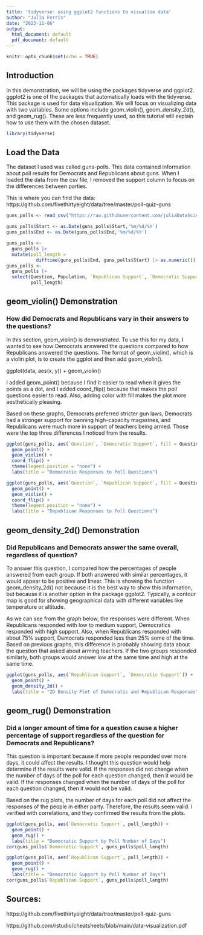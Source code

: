 ---
title: 'tidyverse: using ggplot2 functions to visualize data'
author: "Julia Ferris"
date: "2023-11-06"
output:
  html_document: default
  pdf_document: default
---

```{r setup, include=FALSE}
knitr::opts_chunk$set(echo = TRUE)
```

## Introduction

In this demonstration, we will be using the packages tidyverse and ggplot2. ggplot2 is one of the packages that automatically loads with the tidyverse. This package is used for data visualization. We will focus on visualizing data with two variables. Some options include geom_violin(), geom_density_2d(), and geom_rug(). These are less frequently used, so this tutorial will explain how to use them with the chosen dataset. 

```{r load-packages}
library(tidyverse)
```

## Load the Data

The dataset I used was called guns-polls. This data contained information about poll results for Democrats and Republicans about guns. When I loaded the data from the csv file, I removed the support column to focus on the differences between parties.

This is where you can find the data: https://github.com/fivethirtyeight/data/tree/master/poll-quiz-guns

```{r pressure, echo=FALSE}
guns_polls <- read_csv("https://raw.githubusercontent.com/juliaDataScience-22/j-ferris-01/main/guns-polls.csv")

guns_polls$Start <- as.Date(guns_polls$Start,'%m/%d/%Y')
guns_polls$End <- as.Date(guns_polls$End,'%m/%d/%Y')

guns_polls <-
  guns_polls |>
  mutate(poll_length = 
           difftime(guns_polls$End, guns_polls$Start) |> as.numeric())
guns_polls <-
  guns_polls |>
  select(Question, Population, `Republican Support`, `Democratic Support`,
         poll_length)
```

## geom_violin() Demonstration
### How did Democrats and Republicans vary in their answers to the questions?

In this section, geom_violin() is demonstrated. To use this for my data, I wanted to see how Democrats answered the questions compared to how Republicans answered the questions. The format of geom_violin(), which is a violin plot, is to create the ggplot and then add geom_violin().

ggplot(data, aes(x, y)) + geom_violin()

I added geom_point() because I find it easier to read when it gives the points as a dot, and I added coord_flip() because that makes the poll questions easier to read. Also, adding color with fill makes the plot more aesthetically pleasing.

Based on these graphs, Democrats preferred stricter gun laws, Democrats had a stronger support for banning high-capacity magazines, and Republicans were much more in support of teachers being armed. Those were the top three differences I noticed from the results.

```{r}
ggplot(guns_polls, aes(`Question`, `Democratic Support`, fill = Question)) +
  geom_point() + 
  geom_violin() + 
  coord_flip() +
  theme(legend.position = "none") +
  labs(title = "Democratic Responses to Poll Questions")

ggplot(guns_polls, aes(`Question`, `Republican Support`, fill = Question)) + geom_point() +
  geom_point() +
  geom_violin() + 
  coord_flip() +
  theme(legend.position = "none") +
  labs(title = "Republican Responses to Poll Questions")

```


## geom_density_2d() Demonstration
### Did Republicans and Democrats answer the same overall, regardless of question?

To answer this question, I compared how the percentages of people answered from each group. If both answered with similar percentages, it would appear to be positive and linear. This is showing the function geom_density_2d() not because it is the best way to show this information, but because it is another option in the package ggplot2. Typically, a contour map is good for showing geographical data with different variables like temperature or altitude.

As we can see from the graph below, the responses were different. When Republicans responded with low to medium support, Democratics responded with high support. Also, when Republicans responded with about 75% support, Democrats responded less than 25% some of the time. Based on previous graphs, this difference is probably showing data about the question that asked about arming teachers. If the two groups responded similarly, both groups would answer low at the same time and high at the same time.


```{r}
ggplot(guns_polls, aes(`Republican Support`, `Democratic Support`)) + 
  geom_point() + 
  geom_density_2d() +
  labs(title = "2D Density Plot of Democratic and Republican Responses")
```


## geom_rug() Demonstration
### Did a longer amount of time for a question cause a higher percentage of support regardless of the question for Democrats and Republicans?

This question is important because if more people responded over more days, it could affect the results. I thought this question would help determine if the results were valid. If the responses did not change when the number of days of the poll for each question changed, then it would be valid. If the responses changed when the number of days of the poll for each question changed, then it would not be valid.

Based on the rug plots, the number of days for each poll did not affect the responses of the people in either party. Therefore, the results seem valid. I verified with correlations, and they confirmed the results from the plots.

```{r}
ggplot(guns_polls, aes(`Democratic Support`, poll_length)) +
  geom_point() +
  geom_rug() +
  labs(title = "Democratic Support by Poll Number of Days")
cor(guns_polls$`Democratic Support`, guns_polls$poll_length)

ggplot(guns_polls, aes(`Republican Support`, poll_length)) +
  geom_point() +
  geom_rug() +
  labs(title = "Democratic Support by Poll Number of Days")
cor(guns_polls$`Republican Support`, guns_polls$poll_length)
```


## Sources:

https://github.com/fivethirtyeight/data/tree/master/poll-quiz-guns

https://github.com/rstudio/cheatsheets/blob/main/data-visualization.pdf
